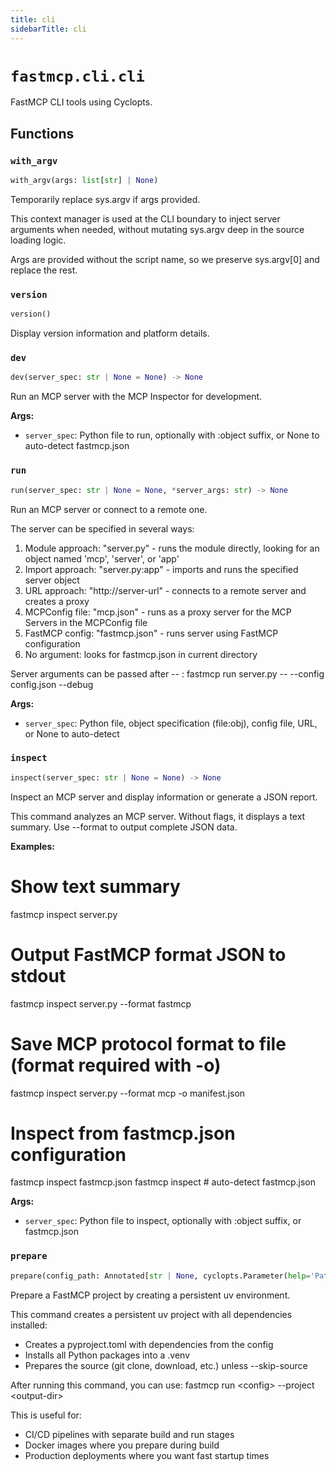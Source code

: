 ```yaml
---
title: cli
sidebarTitle: cli
---
```


# `fastmcp.cli.cli`


FastMCP CLI tools using Cyclopts.

## Functions

### `with_argv` <sup><a href="https://github.com/jlowin/fastmcp/blob/main/src/fastmcp/cli/cli.py#L68" target="_blank"><Icon icon="github" style="width: 14px; height: 14px;" /></a></sup>

```python
with_argv(args: list[str] | None)
```


Temporarily replace sys.argv if args provided.

This context manager is used at the CLI boundary to inject
server arguments when needed, without mutating sys.argv deep
in the source loading logic.

Args are provided without the script name, so we preserve sys.argv[0]
and replace the rest.


### `version` <sup><a href="https://github.com/jlowin/fastmcp/blob/main/src/fastmcp/cli/cli.py#L91" target="_blank"><Icon icon="github" style="width: 14px; height: 14px;" /></a></sup>

```python
version()
```


Display version information and platform details.


### `dev` <sup><a href="https://github.com/jlowin/fastmcp/blob/main/src/fastmcp/cli/cli.py#L129" target="_blank"><Icon icon="github" style="width: 14px; height: 14px;" /></a></sup>

```python
dev(server_spec: str | None = None) -> None
```


Run an MCP server with the MCP Inspector for development.

**Args:**
- `server_spec`: Python file to run, optionally with \:object suffix, or None to auto-detect fastmcp.json


### `run` <sup><a href="https://github.com/jlowin/fastmcp/blob/main/src/fastmcp/cli/cli.py#L349" target="_blank"><Icon icon="github" style="width: 14px; height: 14px;" /></a></sup>

```python
run(server_spec: str | None = None, *server_args: str) -> None
```


Run an MCP server or connect to a remote one.

The server can be specified in several ways:
1. Module approach: "server.py" - runs the module directly, looking for an object named 'mcp', 'server', or 'app'
2. Import approach: "server.py:app" - imports and runs the specified server object
3. URL approach: "http://server-url" - connects to a remote server and creates a proxy
4. MCPConfig file: "mcp.json" - runs as a proxy server for the MCP Servers in the MCPConfig file
5. FastMCP config: "fastmcp.json" - runs server using FastMCP configuration
6. No argument: looks for fastmcp.json in current directory

Server arguments can be passed after -- :
fastmcp run server.py -- --config config.json --debug

**Args:**
- `server_spec`: Python file, object specification (file\:obj), config file, URL, or None to auto-detect


### `inspect` <sup><a href="https://github.com/jlowin/fastmcp/blob/main/src/fastmcp/cli/cli.py#L622" target="_blank"><Icon icon="github" style="width: 14px; height: 14px;" /></a></sup>

```python
inspect(server_spec: str | None = None) -> None
```


Inspect an MCP server and display information or generate a JSON report.

This command analyzes an MCP server. Without flags, it displays a text summary.
Use --format to output complete JSON data.

**Examples:**

# Show text summary
fastmcp inspect server.py

# Output FastMCP format JSON to stdout
fastmcp inspect server.py --format fastmcp

# Save MCP protocol format to file (format required with -o)
fastmcp inspect server.py --format mcp -o manifest.json

# Inspect from fastmcp.json configuration
fastmcp inspect fastmcp.json
fastmcp inspect  # auto-detect fastmcp.json

**Args:**
- `server_spec`: Python file to inspect, optionally with \:object suffix, or fastmcp.json


### `prepare` <sup><a href="https://github.com/jlowin/fastmcp/blob/main/src/fastmcp/cli/cli.py#L895" target="_blank"><Icon icon="github" style="width: 14px; height: 14px;" /></a></sup>

```python
prepare(config_path: Annotated[str | None, cyclopts.Parameter(help='Path to fastmcp.json configuration file')] = None, output_dir: Annotated[str | None, cyclopts.Parameter(help='Directory to create the persistent environment in')] = None, skip_source: Annotated[bool, cyclopts.Parameter(help='Skip source preparation (e.g., git clone)')] = False) -> None
```


Prepare a FastMCP project by creating a persistent uv environment.

This command creates a persistent uv project with all dependencies installed:
- Creates a pyproject.toml with dependencies from the config
- Installs all Python packages into a .venv
- Prepares the source (git clone, download, etc.) unless --skip-source

After running this command, you can use:
fastmcp run &lt;config&gt; --project &lt;output-dir&gt;

This is useful for:
- CI/CD pipelines with separate build and run stages
- Docker images where you prepare during build
- Production deployments where you want fast startup times

